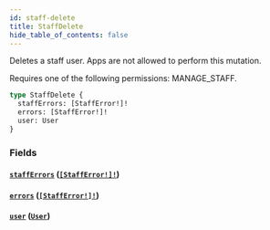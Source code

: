 ```yaml
---
id: staff-delete
title: StaffDelete
hide_table_of_contents: false
---
```


Deletes a staff user. Apps are not allowed to perform this mutation.

Requires one of the following permissions: MANAGE_STAFF.

```graphql
type StaffDelete {
  staffErrors: [StaffError!]!
  errors: [StaffError!]!
  user: User
}
```

### Fields

#### [`staffErrors`](#) ([`[StaffError!]!`](../../../developer/api-reference/objects/staff-error))

#### [`errors`](#) ([`[StaffError!]!`](../../../developer/api-reference/objects/staff-error))

#### [`user`](#) ([`User`](../../../developer/api-reference/objects/user))
